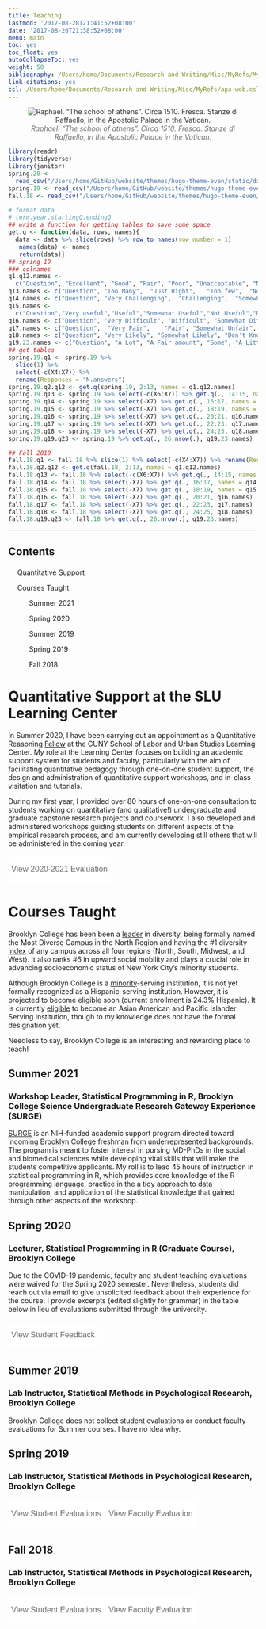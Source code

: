 ```yaml
---
title: Teaching
lastmod: '2017-08-28T21:41:52+08:00'
date: '2017-08-20T21:38:52+08:00'
menu: main
toc: yes
toc_float: yes
autoCollapseToc: yes
weight: 50
bibliography: /Users/home/Documents/Research and Writing/Misc/MyRefs/MyPubs.bib
link-citations: yes
csl: /Users/home/Documents/Research and Writing/Misc/MyRefs/apa-web.csl
---
```


<center>

![<i style="color:#6e6e6e">Raphael. "The school of athens". Circa 1510. Fresca. Stanze di Raffaello, in the Apostolic Palace in the Vatican.</i>](/img/athens.jpg){style="border-radius: 2%; opacity:0.9; filter:grayscale(25%)"}

</center>

```r
library(readr)
library(tidyverse)
library(janitor)
spring.20 <- 
  read_csv("/Users/home/GitHub/website/themes/hugo-theme-even/static/data/spring2020_evals.csv")
spring.19 <- read_csv("/Users/home/GitHub/website/themes/hugo-theme-even/static/data/spring19.csv")
fall.18 <- read_csv("/Users/home/GitHub/website/themes/hugo-theme-even/static/data/fall18.csv")

# format data
# term.year.startingQ.endingQ
## write a function for getting tables to save some space
get.q <- function(data, rows, names){
  data <- data %>% slice(rows) %>% row_to_names(row_number = 1)
   names(data) <- names
   return(data)}
## spring 19
### colnames
q1.q12.names <- 
  c("Question", "Excellent", "Good", "Fair", "Poor", "Unacceptable", "Not applicable", "Responses")
q13.names <- c("Question", "Too Many", 	"Just Right",	"Too few",	"Not Applicable", "Responses")
q14.names <- c("Question", "Very Challenging",	"Challenging",	"Somewhat Challenging",	"Not Challenging", "Not Applicable",  "Responses")
q15.names <- 
  c("Question","Very useful","Useful","Somewhat Useful","Not Useful","Not Applicable", "Responses")
q16.names <- c("Question", "Very Difficult", "Difficult", "Somewhat Difficult",	"Not Difficult",	"Not Applicable", "Responses")
q17.names <- c("Question",	"Very Fair",	"Fair",	"Somewhat Unfair", "Unfair",	"Not Applicable", "Responses")
q18.names <- c("Question", "Very Likely", "Somewhat Likely", "Don't Know", "Somewhat Unlikely", "Very Unlikely", "Responses")
q19.23.names <- c("Question", "A Lot", "A Fair amount", "Some", "A Little", "Hardly Anything", "Not Applicable", "Responses")
## get tables
spring.19.q1 <- spring.19 %>% 
  slice(1) %>% 
  select(-c(X4:X7)) %>% 
  rename(Responses = "N.answers")
spring.19.q2.q12 <- get.q(spring.19, 2:13, names = q1.q12.names)
spring.19.q13 <- spring.19 %>% select(-c(X6:X7)) %>% get.q(., 14:15, names = q13.names)
spring.19.q14 <- spring.19 %>% select(-X7) %>% get.q(., 16:17, names = q14.names)
spring.19.q15 <- spring.19 %>% select(-X7) %>% get.q(., 18:19, names = q15.names)
spring.19.q16 <- spring.19 %>% select(-X7) %>% get.q(., 20:21, q16.names)
spring.19.q17 <- spring.19 %>% select(-X7) %>% get.q(., 22:23, q17.names)
spring.19.q18 <- spring.19 %>% select(-X7) %>% get.q(., 24:25, q18.names)
spring.19.q19.q23 <- spring.19 %>% get.q(., 26:nrow(.), q19.23.names)

## Fall 2018
fall.18.q1 <- fall.18 %>% slice(1) %>% select(-c(X4:X7)) %>% rename(Responses = "N.answers")
fall.18.q2.q12 <- get.q(fall.18, 2:13, names = q1.q12.names)
fall.18.q13 <- fall.18 %>% select(-c(X6:X7)) %>% get.q(., 14:15, names = q13.names)
fall.18.q14 <- fall.18 %>% select(-X7) %>% get.q(., 16:17, names = q14.names)
fall.18.q15 <- fall.18 %>% select(-X7) %>% get.q(., 18:19, names = q15.names)
fall.18.q16 <- fall.18 %>% select(-X7) %>% get.q(., 20:21, q16.names)
fall.18.q17 <- fall.18 %>% select(-X7) %>% get.q(., 22:23, q17.names)
fall.18.q18 <- fall.18 %>% select(-X7) %>% get.q(., 24:25, q18.names)
fall.18.q19.q23 <- fall.18 %>% get.q(., 26:nrow(.), q19.23.names)
```

```{=html}
<style>
@import url(https://pro.fontawesome.com/releases/v5.10.0/css/all.css);
@import url(https://cdn.rawgit.com/jpswalsh/academicons/master/css/academicons.min.css);
.button {
  border: none;
  color: white;
  padding: none;
  text-align: center;
  text-decoration: none;
  display: inline-block;
  font-size: 16px;
  margin: 4px 0px;
  transition-duration: 1s;
  cursor: pointer;
}

.button1 {
  background-color: white; 
  color: #6e6e6e; 
  border: none;
}

.button1:hover {
  background-color: #c05b4d;
  color: white;
}
</style>
```
<hr style="border: none; color:#000000; background-color:#000000; height:1px; opacity:0.25">

<!-- this makes a toc, but without some of the features present on the other pages -->

<div class="post-toc" id="toc">

<h2 class="post-toc-title">

Contents

</h1>

<div class="post-toc-content">

<nav id="TableOfContents">

<ul>

<li>

<a href="#QR">Quantitative Support</a>

</li>

<li>

<a href="#Courses">Courses Taught</a>

<ol>

<li>

<a href="#Summer21">Summer 2021</a>

</li>

<li>

<a href="#Spring20">Spring 2020</a>

</li>

<li>

<a href="#Summer19">Summer 2019</a>

</li>

<li>

<a href="#Spring19">Spring 2019</a>

</li>

<li>

<a href="#Fall18">Fall 2018</a>

</li>

</ul>

</nav>

</div>

</div>

# Quantitative Support at the SLU Learning Center {#QR}

In Summer 2020, I have been carrying out an appointment as a Quantitative Reasoning [Fellow](https://writingcenter.commons.gc.cuny.edu/people/){target="_blank"} at the CUNY School of Labor and Urban Studies Learning Center. My role at the Learning Center focuses on building an academic support system for students and faculty, particularly with the aim of facilitating quantitative pedagogy through one-on-one student support, the design and administration of quantitative support workshops, and in-class visitation and tutorials.

During my first year, I provided over 80 hours of one-on-one consultation to students working on quantitative (and qualitative!) undergraduate and graduate capstone research projects and coursework. I also developed and administered workshops guiding students on different aspects of the empirical research process, and am currently developing still others that will be administered in the coming year.

<button class="button button1" type="button" onclick="window.open(&#39;https://matthewevanaman.netlify.app//PDFs/QR_eval.jpg&#39;,&#39;_blank&#39;)">

View 2020-2021 Evaluation

</button>

# Courses Taught {#Courses}

Brooklyn College has been been a [leader](https://www.brooklyn.cuny.edu/web/news/bcnews/bcnews_200914.php){target="_blank"} in diversity, being formally named the Most Diverse Campus in the North Region and having the \#1 diversity [index](https://www.usnews.com/best-colleges/rankings/regional-universities-north/campus-ethnic-diversity){target="_blank"} of any campus across all four regions (North, South, Midwest, and West). It also ranks \#6 in upward social mobility and plays a crucial role in advancing socioeconomic status of New York City's minority students.

Although Brooklyn College is a [minority](https://cmsi.gse.rutgers.edu/sites/default/files/2020%20CMSI%20Eligibility%20Matrix.pdf)-serving institution, it is not yet formally recognized as a Hispanic-serving institution. However, it is projected to become eligible soon (current enrollment is 24.3% Hispanic). It is currently [eligible](https://www.aanapisi.net/list_of_aanapisis){target="_blank"} to become an Asian American and Pacific Islander Serving Institution, though to my knowledge does not have the formal designation yet.

Needless to say, Brooklyn College is an interesting and rewarding place to teach!

## Summer 2021 {#Summer2021}

### Workshop Leader, Statistical Programming in R, Brooklyn College Science Undergraduate Research Gateway Experience (SURGE)

[SURGE](https://www.brooklyn.cuny.edu/web/academics/centers/case/programs/surge.php) is an NIH-funded academic support program directed toward incoming Brooklyn College freshman from underrepresented backgrounds. The program is meant to foster interest in pursing MD-PhDs in the social and biomedical sciences while developing vital skills that will make the students competitive applicants. My roll is to lead 45 hours of instruction in statistical programming in R, which provides core knowledge of the R programming language, practice in the a [tidy](https://tidyr.tidyverse.org) approach to data manipulation, and application of the statistical knowledge that gained through other aspects of the workshop.

## Spring 2020 {#Spring20}

### Lecturer, Statistical Programming in R (Graduate Course), Brooklyn College

<p style="color:#6e6e6e">

Due to the COVID-19 pandemic, faculty and student teaching evaluations were waived for the Spring 2020 semester. Nevertheless, students did reach out via email to give unsolicited feedback about their experience for the course. I provide excerpts (edited slightly for grammar) in the table below in lieu of evaluations submitted through the university.

</p>

<button class="button button1" type="button" onclick="if(document.getElementById(&#39;spring20&#39;) .style.display==&#39;none&#39;) {document.getElementById(&#39;spring20&#39;) .style.display=&#39;&#39;} else{document.getElementById(&#39;spring20&#39;) .style.display=&#39;none&#39;}">

View Student Feedback

</button>

::: {#spring20 style="display:none"}
```r
knitr::kable(spring.20, align = "cc",
  caption = "Student Feedback, Statistical Programming (Spring 2020) <div id='email-feedback' />") %>% 
  kableExtra::kable_styling(position = "left") %>% 
  kableExtra::footnote(general = "Students are numerically coded to protect their confidentiality. There were 7 students in the course; the one student missing from this table later emailed me to ask for mentorship beyond the course.")
```
:::

## Summer 2019 {#Summer19}

### Lab Instructor, Statistical Methods in Psychological Research, Brooklyn College

<p style="color:#6e6e6e">

Brooklyn College does not collect student evaluations or conduct faculty evaluations for Summer courses. I have no idea why.

</p>

## Spring 2019 {#Spring19}

### Lab Instructor, Statistical Methods in Psychological Research, Brooklyn College

<button class="button button1" type="button" onclick="if(document.getElementById(&#39;spring19&#39;) .style.display==&#39;none&#39;) {document.getElementById(&#39;spring19&#39;) .style.display=&#39;&#39;} else{document.getElementById(&#39;spring19&#39;) .style.display=&#39;none&#39;}">

View Student Evaluations

</button>

<button class="button button1" type="button" onclick="window.open(&#39;https://matthewevanaman.netlify.app//PDFs/eval_spring19.pdf&#39;,&#39;_blank&#39;)">

View Faculty Evaluation

</button>

::: {#spring19 style="display:none"}
```r
knitr::kable(
  spring.19.q1, 
  caption = "Student Evaluations, Statistics Lab (Spring 2019)",
  align = "lccc") %>% 
  kableExtra::kable_styling(position = "left")
knitr::kable(spring.19.q2.q12, align = "lccccccc") %>% 
  kableExtra::kable_styling(position = "left")
knitr::kable(spring.19.q13, align = "lccccc") %>% 
  kableExtra::kable_styling(position = "left")
knitr::kable(spring.19.q14, align = "lcccccc") %>% 
  kableExtra::kable_styling(position = "left")
knitr::kable(spring.19.q15, align = "lcccccc") %>% 
  kableExtra::kable_styling(position = "left")
knitr::kable(spring.19.q16, align = "lcccccc") %>% 
  kableExtra::kable_styling(position = "left")
knitr::kable(spring.19.q17, align = "lcccccc") %>% 
  kableExtra::kable_styling(position = "left")
knitr::kable(spring.19.q19.q23, align = "lccccccc") %>% 
  kableExtra::kable_styling(position = "left")
```
:::

## Fall 2018 {#Fall18}

### Lab Instructor, Statistical Methods in Psychological Research, Brooklyn College

<button class="button button1" type="button" onclick="if(document.getElementById(&#39;fall18&#39;) .style.display==&#39;none&#39;) {document.getElementById(&#39;fall18&#39;) .style.display=&#39;&#39;} else{document.getElementById(&#39;fall18&#39;) .style.display=&#39;none&#39;}">

View Student Evaluations

</button>

<button class="button button1" type="button" onclick="window.open(&#39;https://matthewevanaman.netlify.app//PDFs/eval_fall18.pdf&#39;,&#39;_blank&#39;)">

View Faculty Evaluation

</button>

::: {#fall18 style="display:none"}
```r
knitr::kable(
  fall.18.q1, 
  caption = "Student Evaluations, Statistics Lab (Fall 2018)",
   align = "lccc") %>% 
  kableExtra::kable_styling(position = "left")
knitr::kable(fall.18.q2.q12, align = "lccccccc") %>% 
  kableExtra::kable_styling(position = "left")
knitr::kable(fall.18.q13,  align = "lccccc") %>% 
  kableExtra::kable_styling(position = "left")
knitr::kable(fall.18.q14, align = "lcccccc") %>% 
  kableExtra::kable_styling(position = "left")
knitr::kable(fall.18.q15, align = "lcccccc") %>% 
  kableExtra::kable_styling(position = "left")
knitr::kable(fall.18.q16, align = "lcccccc") %>% 
  kableExtra::kable_styling(position = "left")
knitr::kable(fall.18.q17, align = "lcccccc") %>% 
  kableExtra::kable_styling(position = "left")
knitr::kable(fall.18.q19.q23, align = "lccccccc") %>% 
  kableExtra::kable_styling(position = "left")
```
:::
